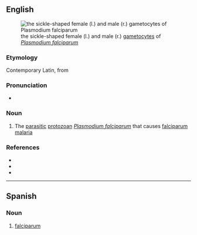 ==English==
[[File:Gametocytes plasmodium 5952 lores.jpg|thumb|the sickle-shaped female (l.) and male (r.) [[gametocyte]]s of ''[[Plasmodium falciparum]]'']]

===Etymology===
Contemporary Latin, from {{af|la|falx|t1=scythe|par|t2=equal to|-um|nocat=1}}

===Pronunciation===
* {{IPA|en|/falˈsɪ.pə.rəm/}}

===Noun===
{{en-noun|-}}

# {{lb|en|cytology}} The [[parasitic]] [[protozoan]] ''[[Plasmodium falciparum]]'' that causes [[falciparum malaria]]

===References===
* {{pedia|Plasmodium falciparum|i=1}}
* {{specieslite|Plasmodium falciparum|i=1}}
* {{comcatlite|Plasmodium falciparum|i=1}}

----

==Spanish==

===Noun===
{{es-noun|m}}

# [[#English|falciparum]]